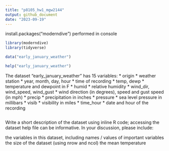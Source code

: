 ```yaml
---
title: "p8105_hw1_mgw2144"
output: github_document
date: "2023-09-19"
---
```


install.packages("moderndive") performed in console

```r
library(moderndive)
library(tidyverse)
```

```r
data("early_january_weather")
```

```r
help("early_january_weather")
```

The dataset "early_january_weather" has 15 variables: 
  * origin
    * weather station
  * year, month, day, hour
    * time of recording 
  * temp, dewp
    * temperature and dewpoint in F
  * humid
    * relative humidity 
  * wind_dir, wind_speed, wind_gust
    * wind direction (in degrees), speed and gust speed (in mph)
  * precip
    * precipitation in inches
  * pressure 
    * sea level pressure in millibars
  * visib 
    * visibility in miles
  * time_hour
    * date and hour of the recording

```r

```


Write a short description of the dataset using inline R code; accessing the dataset help file can be informative. In your discussion, please include:

the variables in this dataset, including names / values of important variables
the size of the dataset (using nrow and ncol)
the mean temperature
